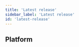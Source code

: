 ```yaml
---
title: 'Latest release'
sidebar_label: 'Latest release'
id: 'latest-release'
---
```



## Platform

<Grid container>
  <Grid item xs={12} md={12} sx={{padding: '1%'}}>
    <ReleaseCard
      blogLink="https://genesis.global/blog/genesis-release-8-7/"
      releaseNotesLink="/8/8.7/"
      imageName="Release-8.7.png"
      imageAltText="8.7 Release"
    />
  </Grid>
</Grid>